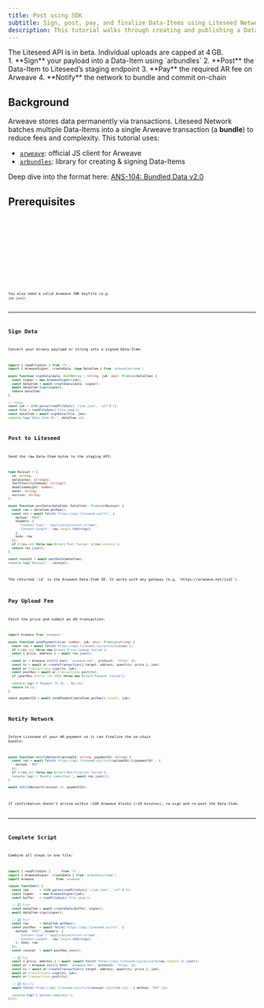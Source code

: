 ---
title: Post using SDK
subtitle: Sign, post, pay, and finalize Data-Items using Liteseed Network
description: This tutorial walks through creating and publishing a Data-Item bundle with `arbundles` and Arweave.
---


<Aside type="caution" title="4 GB File Size Limit">
  The Liteseed API is in beta. Individual uploads are capped at 4 GB.
</Aside>

<Steps>
1. **Sign** your payload into a Data-Item using `arbundles`
2. **Post** the Data-Item to Liteseed’s staging endpoint
3. **Pay** the required AR fee on Arweave
4. **Notify** the network to bundle and commit on-chain
</Steps>

## Background

Arweave stores data permanently via transactions. Liteseed Network batches multiple Data-Items into a single Arweave transaction (a **bundle**) to reduce fees and complexity. This tutorial uses:

* [`arweave`](https://www.npmjs.com/package/arweave): official JS client for Arweave
* [`arbundles`](https://www.npmjs.com/package/arbundles): library for creating & signing Data-Items

Deep dive into the format here: [ANS-104: Bundled Data v2.0](https://github.com/ArweaveTeam/arweave-standards/blob/master/ans/ANS-104.md)

## Prerequisites

<Tabs>
    <TabItem label="npm">
        <Code code="npm install arweave arbundles @liteseed/sdk" lang="bash"/>
    </TabItem>
    <TabItem label="yarn">
        <Code code="yarn add arweave arbundles @liteseed/sdk" lang="bash"/>
    </TabItem>
    <TabItem label="pnpm">
        <Code code="pnpm add arweave arbundles @liteseed/sdk" lang="bash"/>
    </TabItem>
    <TabItem label="bun">
        <Code code="bun add arweave arbundles @liteseed/sdk" lang="bash"/>
    </TabItem>
</Tabs>

You also need a valid Arweave JWK keyfile (e.g. `jwk.json`).

---

## Sign Data

Convert your binary payload or string into a signed Data-Item:

```ts
import { readFileSync } from 'fs';
import { ArweaveSigner, createData, type DataItem } from 'arbundles/node';

async function signData(data: Uint8Array | string, jwk: any): Promise<DataItem> {
  const signer = new ArweaveSigner(jwk);
  const dataItem = await createData(data, signer);
  await dataItem.sign(signer);
  return dataItem;
}

// Usage
const jwk = JSON.parse(readFileSync('./jwk.json', 'utf-8'));
const file = readFileSync('file.jpeg');
const dataItem = await signData(file, jwk);
console.log('Data-Item ID:', dataItem.id);
```

## Post to Liteseed

Send the raw Data-Item bytes to the staging API:

```ts
type Receipt = {
  id: string;
  dataCaches: string[];
  fastFinalityIndexes: string[];
  deadlineHeight: number;
  owner: string;
  version: string;
};

async function postData(dataItem: DataItem): Promise<Receipt> {
  const raw = dataItem.getRaw();
  const res = await fetch('https://api.liteseed.xyz/tx', {
    method: 'POST',
    headers: {
      'Content-Type': 'application/octet-stream',
      'Content-Length': raw.length.toString()
    },
    body: raw
  });
  if (!res.ok) throw new Error(`Post failed: ${res.status}`);
  return res.json();
}

const receipt = await postData(dataItem);
console.log('Receipt:', receipt);
```

<Aside title="Gateway ID">
The returned `id` is the Arweave Data-Item ID. It works with any gateway (e.g. `https://arweave.net/{id}`).
</Aside>

## Pay Upload Fee

Fetch the price and submit an AR transaction:

```ts
import Arweave from 'arweave';

async function sendPayment(size: number, jwk: any): Promise<string> {
  const res = await fetch(`https://api.liteseed.xyz/price/${size}`);
  if (!res.ok) throw new Error('Price lookup failed');
  const { price, address } = await res.json();

  const ar = Arweave.init({ host: 'arweave.net', protocol: 'https' });
  const tx = await ar.createTransaction({ target: address, quantity: price }, jwk);
  await ar.transactions.sign(tx, jwk);
  const postRes = await ar.transactions.post(tx);
  if (postRes.status !== 200) throw new Error('Payment failed');

  console.log('⛓️ Payment TX ID:', tx.id);
  return tx.id;
}

const paymentId = await sendPayment(dataItem.getRaw().length, jwk);
```

## Notify Network

Inform Liteseed of your AR payment so it can finalize the on-chain bundle:

```ts
async function notifyNetwork(uploadId: string, paymentId: string) {
  const res = await fetch(`https://api.liteseed.xyz/tx/${uploadId}/${paymentId}`, {
    method: 'PUT'
  });
  if (!res.ok) throw new Error('Notification failed');
  console.log('✅ Bundle committed:', await res.json());
}

await notifyNetwork(receipt.id, paymentId);
```

<Aside type="caution" title="Payment Window">
If confirmation doesn’t arrive within ~100 Arweave blocks (~20 minutes), re-sign and re-post the Data-Item.
</Aside>

---

## Complete Script

Combine all steps in one file:

```ts
import { readFileSync }      from 'fs';
import { ArweaveSigner, createData } from 'arbundles/node';
import Arweave            from 'arweave';

(async function() {
  const jwk      = JSON.parse(readFileSync('./jwk.json', 'utf-8'));
  const signer   = new ArweaveSigner(jwk);
  const buffer   = readFileSync('file.jpeg');

  // 1️⃣ Sign
  const dataItem = await createData(buffer, signer);
  await dataItem.sign(signer);

  // 2️⃣ Post
  const raw      = dataItem.getRaw();
  const postRes  = await fetch('https://api.liteseed.xyz/tx', {
    method: 'POST', headers: {
      'Content-Type': 'application/octet-stream',
      'Content-Length': raw.length.toString()
    }, body: raw
  });
  const receipt  = await postRes.json();

  // 3️⃣ Pay
  const { price, address } = await (await fetch(`https://api.liteseed.xyz/price/${raw.length}`)).json();
  const ar = Arweave.init({ host: 'arweave.net', protocol: 'https' });
  const tx = await ar.createTransaction({ target: address, quantity: price }, jwk);
  await ar.transactions.sign(tx, jwk);
  await ar.transactions.post(tx);

  // 4️⃣ Notify
  await fetch(`https://api.liteseed.xyz/tx/${receipt.id}/${tx.id}`, { method: 'PUT' });

  console.log('🎉 Upload complete!');
})();
```
